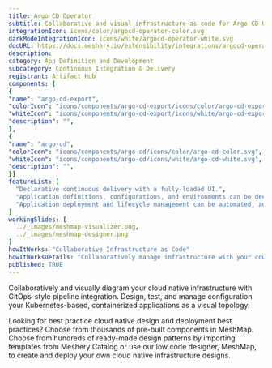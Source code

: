 ```yaml
---
title: Argo CD Operator
subtitle: Collaborative and visual infrastructure as code for Argo CD Operator
integrationIcon: icons/color/argocd-operator-color.svg
darkModeIntegrationIcon: icons/white/argocd-operator-white.svg
docURL: https://docs.meshery.io/extensibility/integrations/argocd-operator
description: 
category: App Definition and Development
subcategory: Continuous Integration & Delivery
registrant: Artifact Hub
components: [
{
"name": "argo-cd-export",
"colorIcon": "icons/components/argo-cd-export/icons/color/argo-cd-export-color.svg",
"whiteIcon": "icons/components/argo-cd-export/icons/white/argo-cd-export-white.svg",
"description": "",
},
{
"name": "argo-cd",
"colorIcon": "icons/components/argo-cd/icons/color/argo-cd-color.svg",
"whiteIcon": "icons/components/argo-cd/icons/white/argo-cd-white.svg",
"description": "",
}]
featureList: [
  "Declarative continuous delivery with a fully-loaded UI.",
  "Application definitions, configurations, and environments can be declarative and version controlled.",
  "Application deployment and lifecycle management can be automated, auditable, and easy to understand."
]
workingSlides: [
  ../_images/meshmap-visualizer.png,
  ../_images/meshmap-designer.png
]
howItWorks: "Collaborative Infrastructure as Code"
howItWorksDetails: "Collaboratively manage infrastructure with your coworkers synchronously sharing the same designs."
published: TRUE
---
```

<p>

</p>
<p>
    Collaboratively and visually diagram your cloud native infrastructure with GitOps-style pipeline integration. Design, test, and manage configuration your Kubernetes-based, containerized applications as a visual topology.
</p>
<p>
    Looking for best practice cloud native design and deployment best practices? Choose from thousands of pre-built components in MeshMap. Choose from hundreds of ready-made design patterns by importing templates from Meshery Catalog or use our low code designer, MeshMap, to create and deploy your own cloud native infrastructure designs.
</p>
